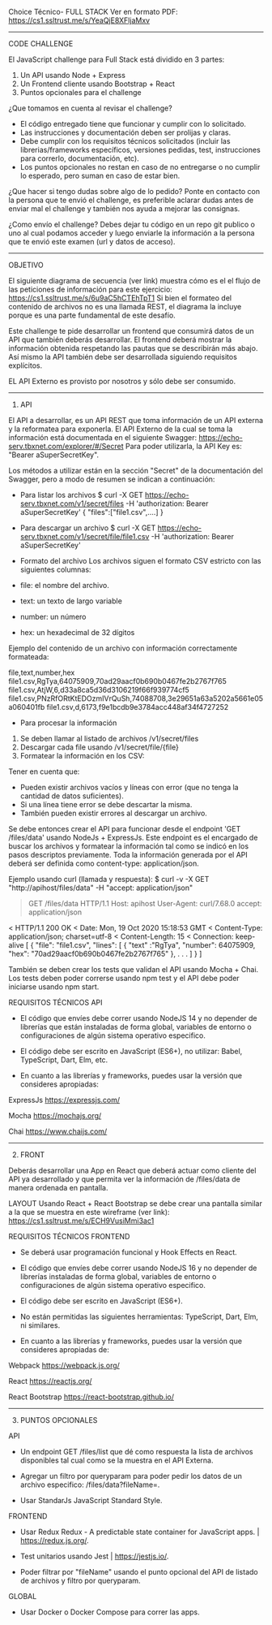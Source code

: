 

Choice Técnico- FULL STACK
Ver en formato PDF: https://cs1.ssltrust.me/s/YeaQjE8XFljaMxv

---
CODE CHALLENGE

El JavaScript challenge para Full Stack está dividido en 3 partes:
1) Un API usando Node + Express
2) Un Frontend cliente usando Bootstrap + React
3) Puntos opcionales para el challenge


¿Que tomamos en cuenta al revisar el challenge?
- El código entregado tiene que funcionar y cumplir con lo solicitado.
- Las instrucciones y documentación deben ser prolijas y claras.
- Debe cumplir con los requisitos técnicos solicitados (incluir las librerias/frameworks específicos, versiones pedidas, test, instrucciones para correrlo, documentación, etc).
- Los puntos opcionales no restan en caso de no entregarse o no cumplir lo esperado, pero suman en caso de estar bien.


¿Que hacer si tengo dudas sobre algo de lo pedido?
Ponte en contacto con la persona que te envió el challenge, es preferible aclarar dudas antes de enviar mal el challenge y también nos ayuda a mejorar las consignas.


¿Como envío el challenge?
Debes dejar tu código en un repo git publico o uno al cual podamos acceder y luego enviarle la información a la persona que te envió este examen (url y datos de acceso).

---------------------------------------------------------------------------------------------------------------------------------------------------------------------------------------------

OBJETIVO

El siguiente diagrama de secuencia (ver link) muestra cómo es el el flujo de las peticiones de información para este ejercicio: https://cs1.ssltrust.me/s/6u9aC5hCTEhTpT1
Si bien el formateo del contenido de archivos no es una llamada REST, el diagrama la incluye porque es una parte fundamental de este desafío.

Este challenge te pide desarrollar un frontend que consumirá datos de un API que también deberás desarrollar.
El frontend deberá mostrar la información obtenida respetando las pautas que se describirán más abajo.
Así mismo la API también debe ser desarrollada siguiendo requisitos explícitos.

EL API Externo es provisto por nosotros y sólo debe ser consumido.

---------------------------------------------------------------------------------------------------------------------------------------------------------------------------------------------

1) API

El API a desarrollar, es un API REST que toma información de un API externa y la reformatea para exponerla.
El API Externo de la cual se toma la información está documentada en el siguiente Swagger: https://echo-serv.tbxnet.com/explorer/#/Secret
Para poder utilizarla, la API Key es: "Bearer aSuperSecretKey".

Los métodos a utilizar están en la sección "Secret" de la documentación del Swagger, pero a modo de resumen se indican a continuación:

- Para listar los archivos
$ curl -X GET https://echo-serv.tbxnet.com/v1/secret/files -H 'authorization: Bearer aSuperSecretKey'
{
"files":["file1.csv",....]
}


- Para descargar un archivo
$ curl -X GET https://echo-serv.tbxnet.com/v1/secret/file/file1.csv -H 'authorization: Bearer aSuperSecretKey'


- Formato del archivo
Los archivos siguen el formato CSV estricto con las siguientes columnas:
- file: el nombre del archivo.
- text: un texto de largo variable
- number: un número
- hex: un hexadecimal de 32 dígitos

Ejemplo del contenido de un archivo con información correctamente formateada:

file,text,number,hex
file1.csv,RgTya,64075909,70ad29aacf0b690b0467fe2b2767f765
file1.csv,AtjW,6,d33a8ca5d36d3106219f66f939774cf5
file1.csv,PNzRfORtKtEDOzmIVrQuSh,74088708,3e29651a63a5202a5661e05a060401fb
file1.csv,d,6173,f9e1bcdb9e3784acc448af34f4727252


- Para procesar la información

1) Se deben llamar al listado de archivos /v1/secret/files
2) Descargar cada file usando /v1/secret/file/{file}
3) Formatear la información en los CSV:

Tener en cuenta que:
- Pueden existir archivos vacíos y líneas con error (que no tenga la cantidad de datos suficientes).
- Si una línea tiene error se debe descartar la misma.
- También pueden existir errores al descargar un archivo.


Se debe entonces crear el API para funcionar desde el endpoint 'GET /files/data' usando NodeJs + ExpressJs.
Este endpoint es el encargado de buscar los archivos y formatear la información tal como se indicó en los pasos descriptos previamente.
Toda la información generada por el API deberá ser definida como content-type: application/json.

Ejemplo usando curl (llamada y respuesta):
$ curl -v -X GET "http://apihost/files/data" -H "accept: application/json"

> GET /files/data HTTP/1.1
> Host: apihost
> User-Agent: curl/7.68.0
> accept: application/json
>
< HTTP/1.1 200 OK
< Date: Mon, 19 Oct 2020 15:18:53 GMT
< Content-Type: application/json; charset=utf-8
< Content-Length: 15
< Connection: keep-alive
[
{
"file": "file1.csv",
"lines": [
{
"text" :"RgTya",
"number": 64075909,
"hex": "70ad29aacf0b690b0467fe2b2767f765"
},
. . .
]
}
]


También se deben crear los tests que validan el API usando Mocha + Chai.
Los tests deben poder correrse usando npm test y el API debe poder iniciarse usando npm start.


REQUISITOS TÉCNICOS API

- El código que envíes debe correr usando NodeJS 14 y no depender de librerías que están instaladas de forma global, variables de entorno o configuraciones de algún sistema operativo especifico.

- El código debe ser escrito en JavaScript (ES6+), no utilizar: Babel, TypeScript, Dart, Elm, etc.

- En cuanto a las librerías y frameworks, puedes usar la versión que consideres apropiadas:

ExpressJs https://expressjs.com/

Mocha https://mochajs.org/

Chai https://www.chaijs.com/

---------------------------------------------------------------------------------------------------------------------------------------------------------------------------------------------

2) FRONT

Deberás desarrollar una App en React que deberá actuar como cliente del API ya desarrollado y que permita ver la información de /files/data de manera ordenada en pantalla.

LAYOUT
Usando React + React Bootstrap se debe crear una pantalla similar a la que se muestra en este wireframe (ver link): https://cs1.ssltrust.me/s/ECH9VusiMmi3ac1


REQUISITOS TÉCNICOS FRONTEND
- Se deberá usar programación funcional y Hook Effects en React.

- El código que envíes debe correr usando NodeJS 16 y no depender de librerías instaladas de forma global, variables de entorno o configuraciones de algún sistema operativo especifico.

- El código debe ser escrito en JavaScript (ES6+).

- No están permitidas las siguientes herramientas: TypeScript, Dart, Elm, ni similares.

- En cuanto a las librerías y frameworks, puedes usar la versión que consideres apropiadas de:

Webpack https://webpack.js.org/

React https://reactjs.org/

React Bootstrap https://react-bootstrap.github.io/


---------------------------------------------------------------------------------------------------------------------------------------------------------------------------------------------

3) PUNTOS OPCIONALES

API
- Un endpoint GET /files/list que dé como respuesta la lista de archivos disponibles tal cual como se la muestra en el API Externa.

- Agregar un filtro por queryparam para poder pedir los datos de un archivo especifico: /files/data?fileName=<Nombre del archivo>.

- Usar StandarJs JavaScript Standard Style.


FRONTEND
- Usar Redux Redux - A predictable state container for JavaScript apps. | https://redux.js.org/.

- Test unitarios usando Jest | https://jestjs.io/.

- Poder filtrar por "fileName" usando el punto opcional del API de listado de archivos y filtro por queryparam.


GLOBAL
- Usar Docker o Docker Compose para correr las apps.